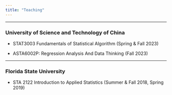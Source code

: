 ```yaml
---
title: "Teaching"
---
```


------------------------------------------------------------------------

### University of Science and Technology of China

-   STAT3003 Fundamentals of Statistical Algorithm (Spring & Fall 2023)

-   ASTA6002P: Regression Analysis And Data Thinking (Fall 2023)

------------------------------------------------------------------------

### Florida State University

<!-- -   Spring 2020: STA 5934-0001 Tensor Data Analysis (TA) -->

<!-- -   Spring 2020: STA 5934-0002 Deep Learning (TA) -->

<!-- -   Spring 2020: STA 5934-0004 Statistical Computing with Python (TA) -->

-   STA 2122 Introduction to Applied Statistics (Summer & Fall 2018, Spring 2019)

<!-- -   Fall 2017, Spring 2018: STA 2122 Introduction to Applied Statistics (TA) -->

